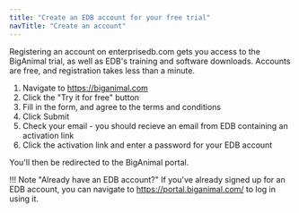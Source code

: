 ```yaml
---
title: "Create an EDB account for your free trial"
navTitle: "Create an account" 
---
```


Registering an account on enterprisedb.com gets you access to the BigAnimal trial, as well as EDB's training and software downloads. 
Accounts are free, and registration takes less than a minute.

1. Navigate to <https://biganimal.com>
2. Click the "Try it for free" button
3. Fill in the form, and agree to the terms and conditions
4. Click Submit
5. Check your email - you should recieve an email from EDB containing an activation link
6. Click the activation link and enter a password for your EDB account

You'll then be redirected to the BigAnimal portal.

!!! Note "Already have an EDB account?"
    If you've already signed up for an EDB account, you can navigate to <https://portal.biganimal.com/> to log in using it.
